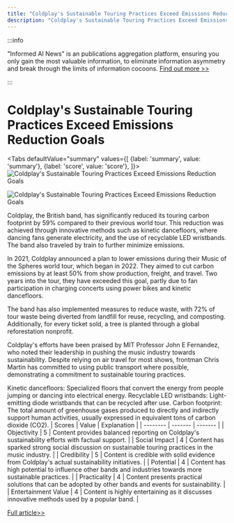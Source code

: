 ```yaml
---
title: "Coldplay's Sustainable Touring Practices Exceed Emissions Reduction Goals"
description: "Coldplay's Sustainable Touring Practices Exceed Emissions Reduction Goals"
---
```



:::info

"Informed AI News" is an publications aggregation platform, ensuring you only gain the most valuable information, to eliminate information asymmetry and break through the limits of information cocoons.  [Find out more >>](/)

:::

# Coldplay's Sustainable Touring Practices Exceed Emissions Reduction Goals


<Tabs
	defaultValue="summary"
	values={[
	{label: 'summary', value: 'summary'},
	{label: 'score', value: 'score'},
]}>
<TabItem value="summary">
<img
  src="https://image.informedainews.com/2024/06/Ent-1jp-1717494883-0.jpg"
  alt="Coldplay's Sustainable Touring Practices Exceed Emissions Reduction Goals"
/>

<img
  src="https://image.informedainews.com/2024/06/Ent-o86-1717494883-1.jpg"
  alt="Coldplay's Sustainable Touring Practices Exceed Emissions Reduction Goals"
/>



Coldplay, the British band, has significantly reduced its touring carbon footprint by 59% compared to their previous world tour. This reduction was achieved through innovative methods such as kinetic dancefloors, where dancing fans generate electricity, and the use of recyclable LED wristbands. The band also traveled by train to further minimize emissions.

In 2021, Coldplay announced a plan to lower emissions during their Music of the Spheres world tour, which began in 2022. They aimed to cut carbon emissions by at least 50% from show production, freight, and travel. Two years into the tour, they have exceeded this goal, partly due to fan participation in charging concerts using power bikes and kinetic dancefloors.

The band has also implemented measures to reduce waste, with 72% of tour waste being diverted from landfill for reuse, recycling, and composting. Additionally, for every ticket sold, a tree is planted through a global reforestation nonprofit.

Coldplay's efforts have been praised by MIT Professor John E Fernandez, who noted their leadership in pushing the music industry towards sustainability. Despite relying on air travel for most shows, frontman Chris Martin has committed to using public transport where possible, demonstrating a commitment to sustainable touring practices.

Kinetic dancefloors: Specialized floors that convert the energy from people jumping or dancing into electrical energy.
Recyclable LED wristbands: Light-emitting diode wristbands that can be recycled after use.
Carbon footprint: The total amount of greenhouse gases produced to directly and indirectly support human activities, usually expressed in equivalent tons of carbon dioxide (CO2).
</TabItem>
<TabItem value="score">
	| Scores     | Value   | Explanation |
	| -------- | ------- | ------- |
	| Objectivity  | 5    | Content provides balanced reporting on Coldplay's sustainability efforts with factual support.    |
	| Social Impact | 4     | Content has sparked strong social discussion on sustainable touring practices in the music industry.    |
	| Credibility    | 5    | Content is credible with solid evidence from Coldplay's actual sustainability initiatives.    |
	| Potential    | 4    | Content has high potential to influence other bands and industries towards more sustainable practices.    |
	| Practicality    | 4    | Content presents practical solutions that can be adopted by other bands and events for sustainability.    |
	| Entertainment Value    | 4    | Content is highly entertaining as it discusses innovative methods used by a popular band.    |
</TabItem>
</Tabs>

[Full article>>](https://www.theguardian.com/music/article/2024/jun/04/coldplay-world-tour-eco-friendly-emissions-target-music-of-spheres)
